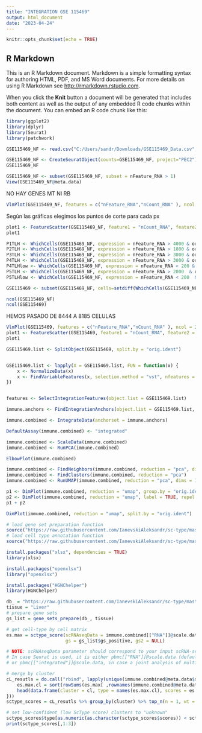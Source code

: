 ---
title: "INTEGRATION GSE 115469"
output: html_document
date: "2023-04-24"
---

```{r setup, include=FALSE}
knitr::opts_chunk$set(echo = TRUE)
```

## R Markdown

This is an R Markdown document. Markdown is a simple formatting syntax for authoring HTML, PDF, and MS Word documents. For more details on using R Markdown see <http://rmarkdown.rstudio.com>.

When you click the **Knit** button a document will be generated that includes both content as well as the output of any embedded R code chunks within the document. You can embed an R code chunk like this:

```{r}
library(ggplot2)
library(dplyr)
library(Seurat)
library(patchwork)
```

```{r GSE115469}
GSE115469_NF <- read.csv("C:/Users/sandr/Downloads/GSE115469_Data.csv", row.names = 1)

GSE115469_NF <- CreateSeuratObject(counts=GSE115469_NF, project="PEC2")
GSE115469_NF

GSE115469_NF <- subset(GSE115469_NF, subset = nFeature_RNA > 1)
View(GSE115469_NF@meta.data)


```

NO HAY GENES MT NI RB


```{r violinplot}
VlnPlot(GSE115469_NF, features = c("nFeature_RNA","nCount_RNA" ), ncol = 2)
```
Según las gráficas elegimos los puntos de corte para cada px
```{r}
plot1 <- FeatureScatter(GSE115469_NF, feature1 = "nCount_RNA", feature2 = "nFeature_RNA")
plot1
```

```{r subset}

P1TLH <- WhichCells(GSE115469_NF, expression = nFeature_RNA > 4000 & orig.ident == "P1TLH")
P2TLH <- WhichCells(GSE115469_NF, expression = nFeature_RNA > 1800 & orig.ident == "P2TLH")
P3TLH <- WhichCells(GSE115469_NF, expression = nFeature_RNA > 3000 & orig.ident == "P3TLH")
P4TLH <- WhichCells(GSE115469_NF, expression = nFeature_RNA > 3000 & orig.ident == "P4TLH")
P4TLHlow <- WhichCells(GSE115469_NF, expression = nFeature_RNA < 200 & orig.ident == "P4TLH")
P5TLH <- WhichCells(GSE115469_NF, expression = nFeature_RNA > 2000  & orig.ident == "P5TLH")
P5TLHlow <- WhichCells(GSE115469_NF, expression = nFeature_RNA < 200  & orig.ident == "P5TLH")

GSE115469 <- subset(GSE115469_NF, cells=setdiff(WhichCells(GSE115469_NF),c(P1TLH, P2TLH, P3TLH, P4TLH, P4TLHlow, P5TLH, P5TLHlow)))

ncol(GSE115469_NF)
ncol(GSE115469)

```
HEMOS PASADO DE 8444 A 8185 CELULAS

```{r }
VlnPlot(GSE115469, features = c("nFeature_RNA","nCount_RNA" ), ncol = 2)
plot1 <- FeatureScatter(GSE115469, feature1 = "nCount_RNA", feature2 = "nFeature_RNA")
plot1
```
```{r lista + }
GSE115469.list <- SplitObject(GSE115469, split.by = "orig.ident")


GSE115469.list <- lapply(X = GSE115469.list, FUN = function(x) {
    x <- NormalizeData(x)
    x <- FindVariableFeatures(x, selection.method = "vst", nfeatures = 2000)
})


features <- SelectIntegrationFeatures(object.list = GSE115469.list)


```

```{r integracion}
immune.anchors <- FindIntegrationAnchors(object.list = GSE115469.list, anchor.features = features)

immune.combined <- IntegrateData(anchorset = immune.anchors)
```

```{r integrated analysis}

DefaultAssay(immune.combined) <- "integrated"

immune.combined <- ScaleData(immune.combined)
immune.combined <- RunPCA(immune.combined)

ElbowPlot(immune.combined)

immune.combined <- FindNeighbors(immune.combined, reduction = "pca", dims = 1:20)
immune.combined <- FindClusters(immune.combined, reduction = "pca")
immune.combined <- RunUMAP(immune.combined, reduction = "pca", dims = 1:20)

```
```{r visualizacion}
p1 <- DimPlot(immune.combined, reduction = "umap", group.by = "orig.ident")
p2 <- DimPlot(immune.combined, reduction = "umap", label = TRUE, repel = TRUE)
p1 + p2
```
```{r}
DimPlot(immune.combined, reduction = "umap", split.by = "orig.ident")
```
```{r ANNOTATION ScTypeload function}
# load gene set preparation function
source("https://raw.githubusercontent.com/IanevskiAleksandr/sc-type/master/R/gene_sets_prepare.R")
# load cell type annotation function
source("https://raw.githubusercontent.com/IanevskiAleksandr/sc-type/master/R/sctype_score_.R")

```
```{r}
install.packages("xlsx", dependencies = TRUE)
library(xlsx)
```
```{r}
install.packages("openxlsx")
library("openxlsx")
```
```{r}
install.packages("HGNChelper")
library(HGNChelper)
```

```{r}
db_ = "https://raw.githubusercontent.com/IanevskiAleksandr/sc-type/master/ScTypeDB_full.xlsx";
tissue = "Liver" 
# prepare gene sets
gs_list = gene_sets_prepare(db_, tissue)
```

```{r}
# get cell-type by cell matrix
es.max = sctype_score(scRNAseqData = immune.combined[["RNA"]]@scale.data, scaled = TRUE, 
                      gs = gs_list$gs_positive, gs2 = NULL) 

# NOTE: scRNAseqData parameter should correspond to your input scRNA-seq matrix. 
# In case Seurat is used, it is either pbmc[["RNA"]]@scale.data (default), pbmc[["SCT"]]@scale.data, in case sctransform is used for normalization,
# or pbmc[["integrated"]]@scale.data, in case a joint analysis of multiple single-cell datasets is performed.

# merge by cluster
cL_resutls = do.call("rbind", lapply(unique(immune.combined@meta.data$seurat_clusters), function(cl){
    es.max.cl = sort(rowSums(es.max[ ,rownames(immune.combined@meta.data[immune.combined@meta.data$seurat_clusters==cl, ])]), decreasing = !0)
    head(data.frame(cluster = cl, type = names(es.max.cl), scores = es.max.cl, ncells = sum(immune.combined@meta.data$seurat_clusters==cl)), 10)
}))
sctype_scores = cL_resutls %>% group_by(cluster) %>% top_n(n = 1, wt = scores)  

# set low-confident (low ScType score) clusters to "unknown"
sctype_scores$type[as.numeric(as.character(sctype_scores$scores)) < sctype_scores$ncells/4] = "Unknown"
print(sctype_scores[,1:3])
```












